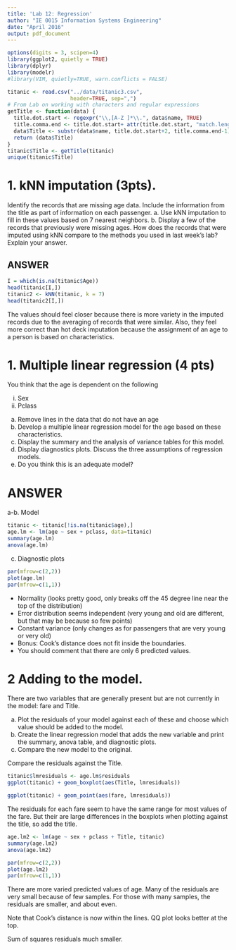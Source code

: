 ```yaml
---
title: 'Lab 12: Regression'
author: "IE 0015 Information Systems Engineering"
date: "April 2016"
output: pdf_document
---
```


```r
options(digits = 3, scipen=4)
library(ggplot2, quietly = TRUE)
library(dplyr)
library(modelr)
#library(VIM, quietly=TRUE, warn.conflicts = FALSE)

titanic <- read.csv("../data/titanic3.csv",
                    header=TRUE, sep=",")
# From Lab on working with characters and regular expressions
getTitle <- function(data) {
  title.dot.start <- regexpr("\\,[A-Z ]*\\.", data$name, TRUE)
  title.comma.end <- title.dot.start+ attr(title.dot.start, "match.length")
  data$Title <- substr(data$name, title.dot.start+2, title.comma.end-1)
  return (data$Title)
}  
titanic$Title <- getTitle(titanic)
unique(titanic$Title)  
```

# 1.  kNN imputation (3pts).

Identify the records that are missing age data.  Include the information from the title as part of information on each passenger.
  a. Use kNN imputation to fill in these values based on 7 nearest neighbors.
  b. Display a few of the records that previously were  missing ages.  How does the records that were imputed using kNN compare to the methods you used in last week's lab? Explain your answer.

ANSWER
------
```r
I = which(is.na(titanic$Age))
head(titanic[I,])
titanic2 <- kNN(titanic, k = 7)
head(titanic2[I,])
```
The values should feel closer because there is more variety in the imputed records due to the averaging of records that were similar.
Also, they feel more correct than hot deck imputation because the assignment of an age to a person is based on characteristics.

# 1. Multiple linear regression (4 pts)

You think that the age is dependent on the following

  i.  Sex
  ii.  Pclass

  a.  Remove lines in the data that do not have an age
  a.  Develop a multiple linear regression model for the age based on these characteristics.
  b.  Display the summary and the analysis of variance tables for this model. 
  c.  Display diagnostics plots. Discuss the three assumptions of regression models.
  d.  Do you think this is an adequate model?
  
ANSWER
======

a-b. Model
```r
titanic <- titanic[!is.na(titanic$age),]
age.lm <- lm(age ~ sex + pclass, data=titanic)
summary(age.lm)
anova(age.lm)
```
c. Diagnostic plots
```r
par(mfrow=c(2,2))
plot(age.lm)
par(mfrow=c(1,1))
```

-  Normality (looks pretty good, only breaks off the 45 degree line near the top of the distribution)
-  Error distribution seems independent (very young and old are different, but that may be because so few points)
-  Constant variance (only changes as for passengers that are   very young or very old)
-  Bonus: Cook's distance does not fit inside the boundaries.
-  You should comment that there are only 6 predicted values.

# 2 Adding to the model.
There are two variables that are generally present but are not currently in the model: fare and Title. 

a. Plot the residuals of your model against each of these and choose which value should be added to the model.
b. Create the linear regression model that adds the new variable and print the summary, anova table, and diagnostic plots.
c. Compare the new model to the original.



Compare the residuals against the Title.

```r
titanic$lmresiduals <- age.lm$residuals
ggplot(titanic) + geom_boxplot(aes(Title, lmresiduals))
```

```r
ggplot(titanic) + geom_point(aes(fare, lmresiduals))
```

The residuals for each fare seem to have the same range for most values of the fare.  But their are large differences in the boxplots when plotting against the title, so add the title.

```r
age.lm2 <- lm(age ~ sex + pclass + Title, titanic)
summary(age.lm2)
anova(age.lm2)
```

```r
par(mfrow=c(2,2))
plot(age.lm2)
par(mfrow=c(1,1))
```

There are more varied predicted values of age. Many of the residuals are very small because of few samples. For those with many samples, the residuals are smaller, and about even.

Note that Cook's distance is now within the lines.
QQ plot looks better at the top.

Sum of squares residuals much smaller.